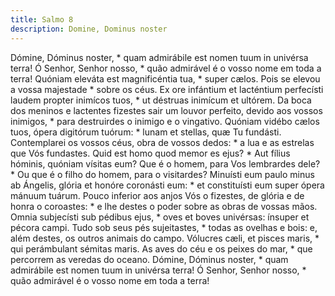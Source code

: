 ```yaml
---
title: Salmo 8
description: Domine, Dominus noster
---
```


<div class="side-by-side not-content">
  <span class="text-justify">
    Dómine, Dóminus noster, * quam admirábile est nomen tuum in univérsa terra!
  </span>
  <span class="text-justify">
    Ó Senhor, Senhor nosso, * quão admirável é o vosso nome em toda a terra!
  </span>
  <span class="text-justify">
    Quóniam eleváta est magnificéntia tua, * super cælos.
  </span>
  <span class="text-justify">
    Pois se elevou a vossa majestade * sobre os céus.
  </span>
  <span class="text-justify">
    Ex ore infántium et lacténtium perfecísti laudem propter inimícos tuos, * ut
    déstruas inimícum et ultórem.
  </span>
  <span class="text-justify">
    Da boca dos meninos e lactentes fizestes sair um louvor perfeito, devido aos
    vossos inimigos, * para destruirdes o inimigo e o vingativo.
  </span>
  <span class="text-justify">
    Quóniam vidébo cælos tuos, ópera digitórum tuórum: * lunam et stellas, quæ
    Tu fundásti.
  </span>
  <span class="text-justify">
    Contemplarei os vossos céus, obra de vossos dedos: * a lua e as estrelas que
    Vós fundastes.
  </span>
  <span class="text-justify">
    Quid est homo quod memor es ejus? * Aut fílius hóminis, quóniam vísitas eum?
  </span>
  <span class="text-justify">
    Que é o homem, para Vos lembrardes dele? * Ou que é o filho do homem, para o
    visitardes?
  </span>
  <span class="text-justify">
    Minuísti eum paulo minus ab Ángelis, glória et honóre coronásti eum: * et
    constituísti eum super ópera mánuum tuárum.
  </span>
  <span class="text-justify">
    Pouco inferior aos anjos Vós o fizestes, de glória e de honra o coroastes: *
    e lhe destes o poder sobre as obras de vossas mãos.
  </span>
  <span class="text-justify">
    Omnia subjecísti sub pédibus ejus, * oves et boves univérsas: ínsuper et
    pécora campi.
  </span>
  <span class="text-justify">
    Tudo sob seus pés sujeitastes, * todas as ovelhas e bois: e, além destes, os
    outros animais do campo.
  </span>
  <span class="text-justify">
    Vólucres cæli, et pisces maris, * qui perámbulant sémitas maris.
  </span>
  <span class="text-justify">
    As aves do céu e os peixes do mar, * que percorrem as veredas do oceano.
  </span>
  <span class="text-justify">
    Dómine, Dóminus noster, * quam admirábile est nomen tuum in univérsa terra!
  </span>
  <span class="text-justify">
    Ó Senhor, Senhor nosso, * quão admirável é o vosso nome em toda a terra!
  </span>
</div>
